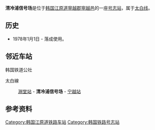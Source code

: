 {{expand|time=2014-12-18T10:15:34+00:00}}
{{unreferenced|time=2014-12-18T10:15:34+00:00}}
{{朝鮮半島車站資訊
|公司色 = #0066b3
|文字色 = 
|站名 = 清冷浦信号场
|圖片 =
|pxl = 
|圖片說明 =
|車站編號 = 
|前一站 = [[淵堂站|淵堂]]
|前一站距離 = 5.7
|後一站距離 = 3.1
|後一站 = [[宁越站|宁越]]
|距離 =31.6
|起點站 = [[堤川站|堤川]]
|所屬路線 = [[太白线|太白线]]
|諺文 = 청령포역
|朝鮮漢字 = 淸泠浦驛
|文觀部式 =Cheongnyeongpo-yeok 
|馬-賴式 =
|副站名 = 
|停站路線數 = 
|所屬公司 = [[韩国铁道公社|韩国铁道公社]]
|所在地 =[[江原道_(韩国)|江原道]][[寧越郡_(韓國)|寧越郡]][[寧越邑|寧越邑]]
|車站構造 = 地面車站
|月台配置 = 
|啟用年月日 =1978年1月1日
|廢站年月日 = 
|上下車人次 =
|統計年度 =
|轉車 = 
|備註 = 
|全寬備註 = 
}}

'''清冷浦信号场'''是位于[[韩国|韩国]][[江原道_(韩国)|江原道]][[寧越郡_(韓國)|寧越郡]][[寧越邑|寧越邑]]的一座[[号志站|号志站]]，属于[[太白线|太白线]]。

== 历史 ==
*1978年1月1日 - 落成使用。

== 邻近车站 ==
;韩国铁道公社
太白線
:[[淵堂站|淵堂站]] - '''清冷浦信号场''' - [[宁越站|宁越站]]

== 参考资料 ==
{{reflist}}

{{太白线}}

[[Category:韩国江原道铁路车站|Category:韩国江原道铁路车站]]
[[Category:韩国铁路号志站|Category:韩国铁路号志站]]